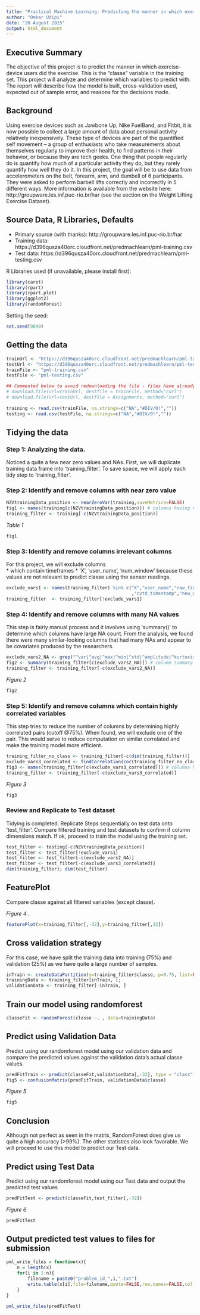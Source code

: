 ```yaml
---
title: "Practical Machine Learning: Predicting the manner in which exercise-device users did the exercise"
author: "Omkar Udipi"
date: "20 August 2015"
output: html_document
---
```


## Executive Summary

The objective of this project is to predict the manner in which exercise-device users did the exercise. This is the "classe" variable in the training set. This project will analyze and determine which variables to predict with. The report will describe how the model is built, cross-validation used, expected out of sample error, and reasons for the decisions made.


## Background 

Using exercise devices such as Jawbone Up, Nike FuelBand, and Fitbit, it is now possible to collect a large amount of data about personal activity relatively inexpensively. These type of devices are part of the quantified self movement – a group of enthusiasts who take measurements about themselves regularly to improve their health, to find patterns in their behavior, or because they are tech geeks. One thing that people regularly do is quantify how much of a particular activity they do, but they rarely quantify how well they do it. In this project, the goal will be to use data from accelerometers on the belt, forearm, arm, and dumbell of 6 participants. They were asked to perform barbell lifts correctly and incorrectly in 5 different ways. More information is available from the website here: http://groupware.les.inf.puc-rio.br/har (see the section on the Weight Lifting Exercise Dataset). 

## Source Data, R Libraries, Defaults

* Primary source (with thanks): http://groupware.les.inf.puc-rio.br/har
* Training data: https://d396qusza40orc.cloudfront.net/predmachlearn/pml-training.csv
* Test data: https://d396qusza40orc.cloudfront.net/predmachlearn/pml-testing.csv

R Libraries used (if unavailable, please install first):

```r
library(caret)
library(rpart)
library(rpart.plot)
library(ggplot2)
library(randomForest)
```

Setting the seed:

```r
set.seed(9090)
```


## Getting the data

```r
trainUrl <- "https://d396qusza40orc.cloudfront.net/predmachlearn/pml-training.csv"
testUrl <- "https://d396qusza40orc.cloudfront.net/predmachlearn/pml-testing.csv"
trainFile <- "pml-training.csv"
testFile <- "pml-testing.csv"

## Commented below to avoid redownloading the file - files have already been downloaded (using MAC OSX)
# download.file(url=trainUrl, destfile = trainFile, method="curl")
# download.file(url=testUrl, destfile = Assignments, method="curl")
                            
training <- read.csv(trainFile, na.strings=c("NA","#DIV/0!",""))
testing <- read.csv(testFile, na.strings=c("NA","#DIV/0!",""))
```

## Tidying the data

### Step 1: Analyzing the data. 

Noticed a quite a few near zero values and NAs. First, we will duplicate training data frame into 'training_filter'. To save space, we will apply each tidy step to 'training_filter'.

### Step 2: Identify and remove columns with near zero value 

```r
NZVtrainingData_position <- nearZeroVar(training,saveMetrics=FALSE) 
fig1 <- names(training[c(NZVtrainingData_position)]) # columns having near zero values
training_filter <- training[-c(NZVtrainingData_position)] 
```

*Table 1*
```r
fig1
```

### Step 3: Identify and remove columns irrelevant columns

For this project, we will exclude columns  
* which contain timeframes
* 'X', 'user_name', 'num_window'
because these values are not relevant to predict classe using the sensor readings.

```r
exclude_vars1 <- names(training_filter) %in% c("X","user_name","raw_timestamp_part_1","raw_timestamp_part_2"
                                               ,"cvtd_timestamp","new_window","num_window")
training_filter  <- training_filter[!exclude_vars1]
```


### Step 4: Identify and remove columns with many NA values

This step is fairly manual process and it involves using 'summary()' to determine which columns have large NA count. From the analysis, we found there were many similar-looking columns that had many NAs and appear to be covariates produced by the researchers.

```r
exclude_vars2_NA <- grep("^var|^avg|^max|^min|^std|^amplitude|^kurtosis|^skewness",names(training_filter))
fig2 <- summary(training_filter[c(exclude_vars2_NA)]) # column summary of those with many NAs
training_filter <- training_filter[-c(exclude_vars2_NA)]
```
*Figure 2*
```r
fig2
```

### Step 5: Identify and remove columns which contain highly correlated variables 

This step tries to reduce the number of columns by determining highly correlated pairs (cutoff @75%). When found, we will exclude one of the pair. This would serve to reduce computation on similar correlated and make the training model more efficient.

```r
training_filter_no_class <- training_filter[-c(dim(training_filter))]
exclude_vars3_correlated <- findCorrelation(cor(training_filter_no_class), cutoff= 0.75) # set cutoff at 75%
fig3 <- names(training_filter[c(exclude_vars3_correlated)]) # columns having highly correlated values
training_filter <- training_filter[-c(exclude_vars3_correlated)]
```
*Figure 3*
```r
fig3
```

### Review and Replicate to Test dataset

Tidying is completed. Replicate Steps sequentially on test data onto 'test_filter'. Compare filtered training and test datasets to confirm if column dimensions match. If ok, proceed to train the model using the training set.
 
```r
test_filter <- testing[-c(NZVtrainingData_position)]
test_filter <- test_filter[!exclude_vars1]
test_filter <- test_filter[-c(exclude_vars2_NA)]
test_filter <- test_filter[-c(exclude_vars3_correlated)]
dim(training_filter); dim(test_filter)
```


## FeaturePlot 
Compare classe against all filtered variables (except classe).

*Figure 4*
.

```r

featurePlot(x=training_filter[,-32],y=training_filter[,32])
```

## Cross validation strategy
For this case, we have split the training data into training (75%) and validation (25%) as we have quite a large number of samples.

```r
inTrain <- createDataPartition(y=training_filter$classe, p=0.75, list=FALSE)
trainingData <- training_filter[inTrain, ]; 
validationData <- training_filter[-inTrain, ]
```

## Train our model using randomforest

```r
classeFit <- randomForest(classe ~. , data=trainingData)
```

## Predict using Validation Data

Predict using our randomforest model using our validation data and compare the predicted values against the validation data's actual classe values.

```r
predFitTrain <- predict(classeFit,validationData[,-32], type = "class")
fig5 <- confusionMatrix(predFitTrain, validationData$classe)
```
*Figure 5*
```r
fig5
```

## Conclusion
Although not perfect as seen in the matrix, RandomForest does give us quite a high accuracy (>99%). The other statistics also look favorable. We will proceed to use this model to predict our Test data.


## Predict using Test Data

Predict using our randomforest model using our Test data and output the predicted test values

```r
predFitTest <- predict(classeFit,test_filter[,-32])
```
*Figure 6*
```r
predFitTest
```

## Output predicted test values to files for submission

```r
pml_write_files = function(x){
    n = length(x)
    for(i in 1:n){
        filename = paste0("problem_id_",i,".txt")
        write.table(x[i],file=filename,quote=FALSE,row.names=FALSE,col.names=FALSE)
    }
}

pml_write_files(predFitTest)
```